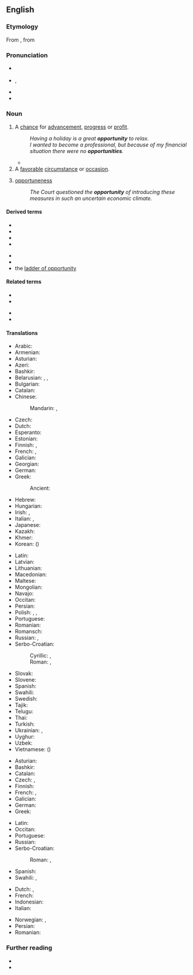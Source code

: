 ==English==
{{wikipedia}}

===Etymology===
From {{etyl|frm|en}} {{m|frm|opportunité}}, from {{etyl|la|en}} {{m|la|opportunitas}}

===Pronunciation===
* {{a|RP}} {{IPA|/ˌɒp.əˈtjuː.nɪ.ti/|lang=en}}
* {{a|GA}} {{enPR|ä'pər-to͞oʹnə-tē}}, {{IPA|/ˌɑpɚˈtunəti/|lang=en}}
* {{hyph|op|por|tu|ni|ty|lang=en}}
* {{audio|en-us-opportunity.ogg|Audio (US)|lang=en}}

===Noun===
{{en-noun|~|opportunities}}

# A [[chance]] for [[advancement]], [[progress]] or [[profit]].
#: ''Having a holiday is a great '''opportunity''' to relax.''
#: ''I wanted to become a professional, but because of my financial situation there were no '''opportunities'''.''
#* {{quote-journal
|date=October 23, 2011
|author=Becky Ashton
|title=QPR 1 - 0 Chelsea
|work=BBC Sport
|url=http://news.bbc.co.uk/sport2/hi/football/eng_prem/15325522.stm
|page=
|passage=Chelsea also struggled to keep possession as QPR harried and chased at every '''opportunity''', giving their opponents no time on the ball.}}
# A [[favorable]] [[circumstance]] or [[occasion]].
# {{lb|en|nonstandard|Euro-English}} [[opportuneness]]
#: ''The Court questioned the '''opportunity''' of introducing these measures in such an uncertain economic climate.''

====Derived terms====
{{der-top}}
* {{l|en|business opportunity}}
* {{l|en|equal opportunity}}
* {{l|en|Land of Opportunity}}
* {{l|en|opportunity cost}}
{{der-mid}}
* {{l|en|photo opportunity}}
* {{l|en|when opportunity knocks}}
* the [[ladder of opportunity]]
{{der-bottom}}

====Related terms====
{{rel-top}}
* {{l|en|opportune}}
* {{l|en|opportunism}}
{{rel-mid}}
* {{l|en|opportunist}}
* {{l|en|opportunistic}}
{{rel-bottom}}

====Translations====
{{trans-top|chance for advancement, progress or profit}}
* Arabic: {{t|ar|فُرْصَة|f}}
* Armenian: {{t+|hy|հնարավորություն}}
* Asturian: {{t|ast|oportunidá|f}}
* Azeri: {{t+|az|imkan}}
* Bashkir: {{t|ba|форсат|sc=Cyrl}}
* Belarusian: {{t|be|магчы́масць|f|sc=Cyrl}}, {{t|be|шанс|m|sc=Cyrl}}, {{t|be|шанц|m|sc=Cyrl}}
* Bulgarian: {{t+|bg|възмо́жност|f|sc=Cyrl}}
* Catalan: {{t|ca|oportunitat|f}}
* Chinese:
*: Mandarin: {{t+|cmn|機會}}, {{t+|cmn|机会|tr=jīhuì}}
* Czech: {{t+|cs|příležitost|f}}
* Dutch: {{t+|nl|kans|f}}
* Esperanto: {{t-needed|eo}}
* Estonian: {{t|et|võimalus}}
* Finnish: {{t+|fi|tilaisuus}}, {{t+|fi|mahdollisuus}}
* French: {{t+|fr|occasion|f}}, {{t+|fr|opportunité|f}}
* Galician: {{t+|gl|oportunidade|f}}
* Georgian: {{t-needed|ka}}
* German: {{t+|de|Gelegenheit|f}}
* Greek: {{t+|el|ευκαιρία|f}}
*: Ancient: {{t|grc|εὐκαιρία|f|sc=polytonic}}
* Hebrew: {{t|he|הִזְדַּמְנוּת|f|tr=Hizdamnut}}
* Hungarian: {{t+|hu|alkalom}}
* Irish: {{t|ga|faill|f}}, {{t+|ga|deis|f}}
* Italian: {{t+|it|occasione|f}}, {{t+|it|opportunità}}
* Japanese: {{t+|ja|機会|tr=きかい, kikai}}
* Kazakh: {{t+|kk|мүмкіндік|sc=Cyrl}}
* Khmer: {{t+|km|ឱកាស|tr=aokaah|sc=Khmr}}
* Korean: {{t+|ko|기회}} ({{t+|ko|機會}})
{{trans-mid}}
* Latin: {{t|la|opportunitas|f}}
* Latvian: {{t|lv|iespēja|f}}
* Lithuanian: {{t|lt|próga|f}}
* Macedonian: {{t|mk|можност|f|sc=Cyrl}}
* Maltese: {{t|mt|opportunità|f}}
* Mongolian: {{t-needed|mn}}
* Navajo: {{t|nv|ashja}}
* Occitan: {{t|oc|oportunitat|f}}
* Persian: {{t+|fa|فرصت|tr=forsat}}
* Polish: {{t+|pl|możliwość|f}}, {{t+|pl|okazja|f}}, {{t+|pl|sposobność|f}}
* Portuguese: {{t+|pt|oportunidade|f}}
* Romanian: {{t+|ro|oportunitate|f}}
* Romansch: {{t|rm|pussaivladad|f}} {{qualifier|Rumantsch Grischun}}
* Russian: {{t+|ru|возмо́жность|f}}, {{t+|ru|шанс|m}}
* Serbo-Croatian:
*: Cyrillic: {{t|sh|прилика|f}}, {{t|sh|пригода|f}}
*: Roman: {{t+|sh|prilika|f}}, {{t+|sh|prigoda|f}}
* Slovak: {{t|sk|príležitosť|f}}
* Slovene: {{t+|sl|priložnost|f}}
* Spanish: {{t+|es|oportunidad|f}}
* Swahili: {{t+|sw|fursa}}
* Swedish: {{t+|sv|tillfälle}}
* Tajik: {{t|tg|фурсат|sc=Cyrl}}
* Telugu: {{t+|te|అవకాశం}}
* Thai: {{t-needed|th}}
* Turkish: {{t+|tr|fırsat}}
* Ukrainian: {{t|uk|можли́вість|f|sc=Cyrl}}, {{t|uk|шанс|m|sc=Cyrl}}
* Uyghur: {{t|ug|پۇرسەت}}
* Uzbek: {{t+|uz|imkoniyat}}
* Vietnamese: {{t+|vi|cơ hội}} ({{t|vi|機會}})
{{trans-bottom}}

{{trans-top|favorable circumstance or occasion}}
* Asturian: {{t|ast|oportunidá|f}}
* Bashkir: {{t|ba|форсат|sc=Cyrl}}
* Catalan: {{t|ca|oportunitat|f}}
* Czech: {{t+|cs|příležitost|f}}, {{t+|cs|šance|f}}
* Finnish: {{t+|fi|tilaisuus}}
* French: {{t|fr|occasion favorable|f}}, {{t+|fr|opportunité|f}} {{qualifier|anglicism}}
* Galician: {{t+|gl|oportunidade|f}}
* German: {{t+|de|Gelegenheit|f}}
* Greek: {{t+|el|ευκαιρία|f}}
{{trans-mid}}
* Latin: {{t|la|opportunitas|f}}
* Occitan: {{t|oc|oportunitat|f}}
* Portuguese: {{t+|pt|oportunidade|f}}
* Russian: {{t|ru|[[удо́бный]] [[слу́чай]]|m}}
* Serbo-Croatian:
*: Roman: {{t+|sh|prilika|f}}, {{t+|sh|prigoda|f}}
* Spanish: {{t+|es|oportunidad|f}}
* Swahili: {{t+|sw|fursa}}, {{t+|sw|nafasi}}
{{trans-bottom}}

{{checktrans-top}}
* Dutch: {{t+check|nl|kans|f}}, {{t+check|nl|mogelijkheid|f}}
* French: {{t+check|fr|chance|f}}
* Indonesian: {{t+check|id|sempat|alt=kesempatan}} <!-- was "[[sempat|kesempatan]]" - assumed inflected form or vocalised spelling; please verify if linking is acceptable. see [[User:Kephir/gadgets/xte#Translation_fixing]] -->
* Italian: {{t+check|it|opportunità|f}}
{{trans-mid}}
* Norwegian: {{t+check|no|mulighet|f}}, {{t+check|no|sjanse|f}}
* Persian: {{t+check|fa|فرصت|tr=forsat}}
* Romanian: {{t+check|ro|oportunitate|f}}
{{trans-bottom}}

===Further reading===
* {{R:Webster 1913}}
* {{R:Century 1911}}